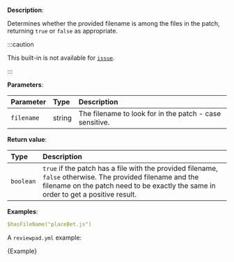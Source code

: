 
**Description**:

Determines whether the provided filename is among the files in the patch, returning `true` or `false` as appropriate.

:::caution

This built-in is not available for [`issue`](/guides/syntax#workflow).

:::

**Parameters**:

| Parameter  | Type   | Description                                             |
| :--------- | :----- | :------------------------------------------------------ |
| `filename` | string | The filename to look for in the patch - case sensitive. |

**Return value**:

| Type      | Description                                                                                                                                                                                      |
| :-------- | :----------------------------------------------------------------------------------------------------------------------------------------------------------------------------------------------- |
| `boolean` | `true` if the patch has a file with the provided filename, `false` otherwise. The provided filename and the filename on the patch need to be exactly the same in order to get a positive result. |

**Examples**:

```yml
$hasFileName("placeBet.js")
```

A `reviewpad.yml` example:

<CodeBlock language="yml" title="reviewpad.yml">{Example}</CodeBlock>

